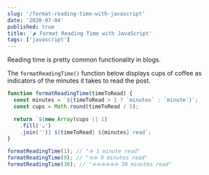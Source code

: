 ```yaml
---
slug: '/format-reading-time-with-javascript'
date: '2020-07-04'
published: true
title: '🌶 Format Reading Time with JavaScript'
tags: ['javascript']
---
```


Reading time is pretty common functionality in blogs.

The `formatReadingTime()` function below displays cups of coffee as indicators of the minutes it takes to read the post.

```js
function formatReadingTime(timeToRead) {
  const minutes = `${timeToRead > 1 ? `minutes` : `minute`}`;
  const cups = Math.round(timeToRead / 5);

  return `${new Array(cups || 1)
    .fill('☕️')
    .join('')} ${timeToRead} ${minutes} read`;
}

formatReadingTime(1); // "☕️ 1 minute read"
formatReadingTime(9); // "☕️☕️ 9 minutes read"
formatReadingTime(30); // "☕️☕️☕️☕️☕️☕️ 30 minutes read"
```

